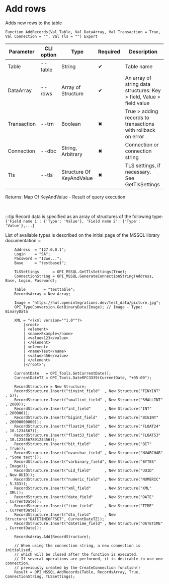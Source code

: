﻿---
sidebar_position: 10
description: Add rows and other functions to work with MSSQL in the Open Integration Package, a free open-source integration library for 1C:Enterprise 8, OneScript and CLI
keywords: [1C, 1С, 1С:Enterprise, 1С:Enterprise 8.3, API, Integration, Services, Exchange, OneScript, CLI, MSSQL]
---


# Add rows
 Adds new rows to the table



`Function AddRecords(Val Table, Val DataArray, Val Transaction = True, Val Connection = "", Val Tls = "") Export`

  | Parameter | CLI option | Type | Required | Description |
  |-|-|-|-|-|
  | Table | --table | String | &#x2714; | Table name |
  | DataArray | --rows | Array of Structure | &#x2714; | An array of string data structures: Key > field, Value > field value |
  | Transaction | --trn | Boolean | &#x2716; | True > adding records to transactions with rollback on error |
  | Connection | --dbc | String, Arbitrary | &#x2716; | Connection or connection string |
  | Tls | --tls | Structure Of KeyAndValue | &#x2716; | TLS settings, if necessary. See GetTlsSettings |

  
  Returns:  Map Of KeyAndValue - Result of query execution

<br/>

:::tip
Record data is specified as an array of structures of the following type:<br/>`{'Field name 1': {'Type': 'Value'}, 'Field name 2': {'Type': 'Value'},...}`

List of available types is described on the initial page of the MSSQL library documentation
:::
<br/>



```bsl title="1C:Enterprise/OneScript code example"
    Address  = "127.0.0.1";
    Login    = "SA";
    Password = "12we...";
    Base     = "testbase1";

    TLSSettings      = OPI_MSSQL.GetTlsSettings(True);
    ConnectionString = OPI_MSSQL.GenerateConnectionString(Address, Base, Login, Password);

    Table        = "testtable";
    RecordsArray = New Array;

    Image = "https://hut.openintegrations.dev/test_data/picture.jpg";
    OPI_TypeConversion.GetBinaryData(Image); // Image - Type: BinaryData

    XML = "<?xml version=""1.0""?>
        |<root>
        | <element>
        | <name>Example</name>
        | <value>123</value>
        | </element>
        | <element>
        | <name>Test</name>
        | <value>456</value>
        | </element>
        |</root>";

    CurrentDate   = OPI_Tools.GetCurrentDate();
    CurrentDateTZ = OPI_Tools.DateRFC3339(CurrentDate, "+05:00");

    RecordStructure = New Structure;
    RecordStructure.Insert("tinyint_field"  , New Structure("TINYINT"       , 5));
    RecordStructure.Insert("smallint_field" , New Structure("SMALLINT"      , 2000));
    RecordStructure.Insert("int_field"      , New Structure("INT"           , 200000));
    RecordStructure.Insert("bigint_field"   , New Structure("BIGINT"        , 20000000000));
    RecordStructure.Insert("float24_field"  , New Structure("FLOAT24"       , 10.1234567));
    RecordStructure.Insert("float53_field"  , New Structure("FLOAT53"       , 10.123456789123456));
    RecordStructure.Insert("bit_field"      , New Structure("BIT"           , True));
    RecordStructure.Insert("nvarchar_field" , New Structure("NVARCHAR"      , "Some text"));
    RecordStructure.Insert("varbinary_field", New Structure("BYTES"         , Image));
    RecordStructure.Insert("uid_field"      , New Structure("UUID"          , New UUID));
    RecordStructure.Insert("numeric_field"  , New Structure("NUMERIC"       , 5.333));
    RecordStructure.Insert("xml_field"      , New Structure("XML"           , XML));
    RecordStructure.Insert("date_field"     , New Structure("DATE"          , CurrentDate));
    RecordStructure.Insert("time_field"     , New Structure("TIME"          , CurrentDate));
    RecordStructure.Insert("dto_field"      , New Structure("DATETIMEOFFSET", CurrentDateTZ));
    RecordStructure.Insert("datetime_field" , New Structure("DATETIME"      , CurrentDate));

    RecordsArray.Add(RecordStructure);

    // When using the connection string, a new connection is initialised,
    // which will be closed after the function is executed.
    // If several operations are performed, it is desirable to use one connection,
    // previously created by the CreateConnection function()
    Result = OPI_MSSQL.AddRecords(Table, RecordsArray, True, ConnectionString, TLSSettings);
```
 




